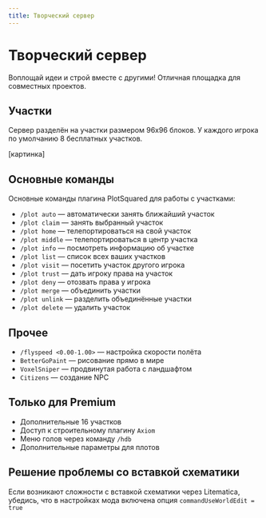 ```yaml
---
title: Творческий сервер
---
```


# Творческий сервер

Воплощай идеи и строй вместе с другими! Отличная площадка для совместных проектов.

## Участки

Сервер разделён на участки размером 96х96 блоков. У каждого игрока по умолчанию 8 бесплатных участков.

[картинка]

## Основные команды

Основные команды плагина PlotSquared для работы с участками:

- `/plot auto` — автоматически занять ближайший участок
- `/plot claim` — занять выбранный участок
- `/plot home` — телепортироваться на свой участок
- `/plot middle` — телепортироваться в центр участка
- `/plot info` — посмотреть информацию об участке
- `/plot list` — список всех ваших участков
- `/plot visit` — посетить участок другого игрока
- `/plot trust` — дать игроку права на участок
- `/plot deny` — отозвать права у игрока
- `/plot merge` — объединить участки
- `/plot unlink` — разделить объединённые участки
- `/plot delete` — удалить участок

## Прочее

- `/flyspeed <0.00-1.00>` — настройка скорости полёта
- `BetterGoPaint` — рисование прямо в мире
- `VoxelSniper` — продвинутая работа с ландшафтом
- `Citizens` — создание NPC

## Только для Premium

- Дополнительные 16 участков
- Доступ к строительному плагину `Axiom`
- Меню голов через команду `/hdb`
- Дополнительные параметры для плотов

## Решение проблемы со вставкой схематики

Если возникают сложности с вставкой схематики через Litematica, убедись, что в настройках мода включена опция `commandUseWorldEdit = true`
